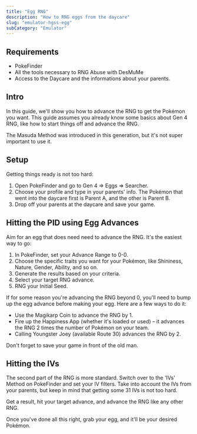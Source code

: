 ```yaml
---
title: "Egg RNG"
description: "How to RNG eggs from the daycare"
slug: "emulator-hgss-egg"
subCategory: "Emulator"
---
```


## Requirements

- PokeFinder
- All the tools necessary to RNG Abuse with DesMuMe
- Access to the Daycare and the informations about your parents.

## Intro

In this guide, we'll show you how to advance the RNG to get the Pokémon you want. This guide assumes you already know some basics about Gen 4 RNG, like how to start things off and advance the RNG.

The Masuda Method was introduced in this generation, but it's not super important to use it.

## Setup

Getting things ready is not too hard:

1. Open PokeFinder and go to Gen 4 => Eggs => Searcher.
1. Choose your profile and type in your parents' info. The Pokémon that went into the daycare first is Parent A, and the other is Parent B.
1. Drop off your parents at the daycare and save your game.

## Hitting the PID using Egg Advances

Aim for an egg that does need need to advance the RNG. It's the easiest way to go:

1. In PokeFinder, set your Advance Range to 0-0.
1. Choose the specific traits you want for your Pokémon, like Shininess, Nature, Gender, Ability, and so on.
1. Generate the results based on your criteria.
1. Select your target RNG advance.
1. RNG your Initial Seed.

If for some reason you're advancing the RNG beyond 0, you'll need to bump up the egg advance before making your egg. Here are a few ways to do it:

- Use the Magikarp Coin to advance the RNG by 1.
- Fire up the Happiness App (whether it's loaded or used) – it advances the RNG 2 times the number of Pokémon on your team.
- Calling Youngster Joey (available Route 30) advances the RNG by 2.

Don't forget to save your game in front of the old man.

## Hitting the IVs

The second part of the RNG is more standard. Switch over to the 'IVs' Method on PokeFinder and set your IV filters. Take into account the IVs from your parents, but keep in mind that getting some 31 IVs is not too hard.

Get a result, hit your target advance, and advance the RNG like any other RNG.

Once you've done all this right, grab your egg, and it'll be your desired Pokémon.
